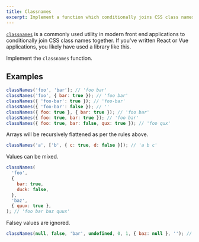```yaml
---
title: Classnames
excerpt: Implement a function which conditionally joins CSS class names together
---
```


[`classnames`](https://github.com/JedWatson/classnames) is a commonly used utility in modern front end applications to conditionally join CSS class names together. If you've written React or Vue applications, you likely have used a library like this.

Implement the `classnames` function.

## Examples

```js
classNames('foo', 'bar'); // 'foo bar'
classNames('foo', { bar: true }); // 'foo bar'
classNames({ 'foo-bar': true }); // 'foo-bar'
classNames({ 'foo-bar': false }); // ''
classNames({ foo: true }, { bar: true }); // 'foo bar'
classNames({ foo: true, bar: true }); // 'foo bar'
classNames({ foo: true, bar: false, qux: true }); // 'foo qux'
```

Arrays will be recursively flattened as per the rules above.

```js
classNames('a', ['b', { c: true, d: false }]); // 'a b c'
```

Values can be mixed.

```js
classNames(
  'foo',
  {
    bar: true,
    duck: false,
  },
  'baz',
  { quux: true },
); // 'foo bar baz quux'
```

Falsey values are ignored.

```js
classNames(null, false, 'bar', undefined, 0, 1, { baz: null }, ''); // 'bar 1'
```
